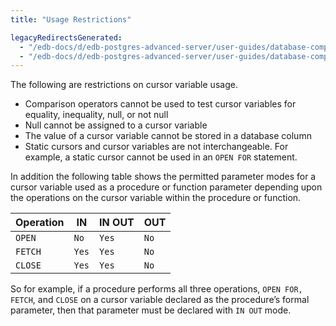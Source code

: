 ```yaml
---
title: "Usage Restrictions"

legacyRedirectsGenerated:
  - "/edb-docs/d/edb-postgres-advanced-server/user-guides/database-compatibility-stored-procedural-language-guide/13/usage_restrictions.html"
  - "/edb-docs/d/edb-postgres-advanced-server/user-guides/database-compatibility-stored-procedural-language-guide/latest/usage_restrictions.html"
---
```


<div id="usage_restrictions" class="registered_link"></div>

The following are restrictions on cursor variable usage.

-   Comparison operators cannot be used to test cursor variables for equality, inequality, null, or not null
-   Null cannot be assigned to a cursor variable
-   The value of a cursor variable cannot be stored in a database column
-   Static cursors and cursor variables are not interchangeable. For example, a static cursor cannot be used in an `OPEN FOR` statement.

In addition the following table shows the permitted parameter modes for a cursor variable used as a procedure or function parameter depending upon the operations on the cursor variable within the procedure or function.

| Operation | IN    | IN OUT | OUT  |
| --------- | ----- | ------ | ---- |
| `OPEN`    | `No`  | `Yes`  | `No` |
| `FETCH`   | `Yes` | `Yes`  | `No` |
| `CLOSE`   | `Yes` | `Yes`  | `No` |

So for example, if a procedure performs all three operations, `OPEN FOR, FETCH`, and `CLOSE` on a cursor variable declared as the procedure’s formal parameter, then that parameter must be declared with `IN OUT` mode.
